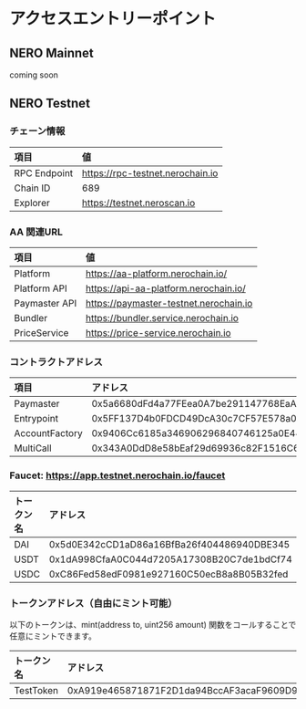 # アクセスエントリーポイント

## NERO Mainnet

coming soon

## NERO Testnet

### チェーン情報

| 項目          | 値                               |
| :----------- | :------------------------------- |
| RPC Endpoint | https://rpc-testnet.nerochain.io |
| Chain ID     | 689                              |
| Explorer     | https://testnet.neroscan.io      |

### AA 関連URL

| 項目           | 値                                     |
| :------------ | :------------------------------------- |
| Platform      | https://aa-platform.nerochain.io/      |
| Platform API  | https://api-aa-platform.nerochain.io/  |
| Paymaster API | https://paymaster-testnet.nerochain.io |
| Bundler       | https://bundler.service.nerochain.io   |
| PriceService  | https://price-service.nerochain.io     |

### コントラクトアドレス

| 項目            | アドレス                                    |
| :------------- | :----------------------------------------- |
| Paymaster      | 0x5a6680dFd4a77FEea0A7be291147768EaA2414ad |
| Entrypoint     | 0x5FF137D4b0FDCD49DcA30c7CF57E578a026d2789 |
| AccountFactory | 0x9406Cc6185a346906296840746125a0E44976454 |
| MultiCall      | 0x343A0DdD8e58bEaf29d69936c82F1516C6677B0E |

### Faucet: https://app.testnet.nerochain.io/faucet

| トークン名 | アドレス                                |
| :--- | :----------------------------------------- |
| DAI  | 0x5d0E342cCD1aD86a16BfBa26f404486940DBE345 |
| USDT | 0x1dA998CfaA0C044d7205A17308B20C7de1bdCf74 |
| USDC | 0xC86Fed58edF0981e927160C50ecB8a8B05B32fed |

### トークンアドレス（自由にミント可能）
以下のトークンは、mint(address to, uint256 amount) 関数をコールすることで任意にミントできます。

| トークン名  | アドレス                                    |
| :-------- | :----------------------------------------- |
| TestToken | 0xA919e465871871F2D1da94BccAF3acaF9609D968 |
